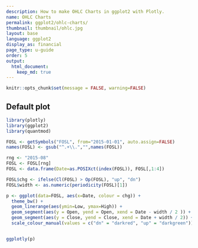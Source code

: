 ```yaml
---
description: How to make OHLC Charts in ggplot2 with Plotly.
name: OHLC Charts
permalink: ggplot2/ohlc-charts/
thumbnail: thumbnail/ohlc.jpg
layout: base
language: ggplot2
display_as: financial
page_type: u-guide
order: 5
output:
  html_document:
    keep_md: true
---
```


```r
knitr::opts_chunk$set(message = FALSE, warning=FALSE)
```

## Default plot


```r
library(plotly)
library(ggplot2)
library(quantmod)

FOSL <- getSymbols("FOSL", from="2015-01-01", auto.assign=FALSE)
names(FOSL) <- gsub("^.+\\.","",names(FOSL))

rng <- "2015-08"
FOSL <- FOSL[rng]
FOSL <- data.frame(Date=as.POSIXct(index(FOSL)), FOSL[,1:4])

FOSL$chg <- ifelse(Cl(FOSL) > Op(FOSL), "up", "dn")
FOSL$width <- as.numeric(periodicity(FOSL)[1])

p <- ggplot(data=FOSL, aes(x=Date, colour = chg)) +
  theme_bw() +
  geom_linerange(aes(ymin=Low, ymax=High)) +
  geom_segment(aes(y = Open, yend = Open, xend = Date - width / 2 )) +
  geom_segment(aes(y = Close, yend = Close, xend = Date + width / 2)) +
  scale_colour_manual(values = c("dn" = "darkred", "up" = "darkgreen")) + guides(colour = FALSE)


ggplotly(p)
```


<!--------------------- EXAMPLE BREAK ------------------------->
